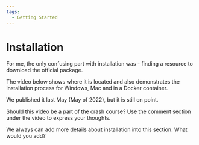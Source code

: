 ```yaml
---
tags:
  - Getting Started
---
```



# Installation

For me, the only confusing part with installation was - finding a resource to download the official package.

The video below shows where it is located and also demonstrates the installation process for Windows, Mac and in a Docker container.

We published it last May (May of 2022), but it is still on point.

Should this video be a part of the crash course? Use the comment section under the video to express your thoughts.

We always can add more details about installation into this section. What would you add?

<Youtube
  id="xTQpV7B700w"
  title="How to Install Grafana for Data Analysts and Data Scientists."
/>
